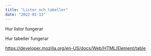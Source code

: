 ```yaml
---
title: "Listor och tabeller"
date: "2022-01-13"
---
```


Hur listor fungerar

Hur tabeller fungerar

https://developer.mozilla.org/en-US/docs/Web/HTML/Element/table
